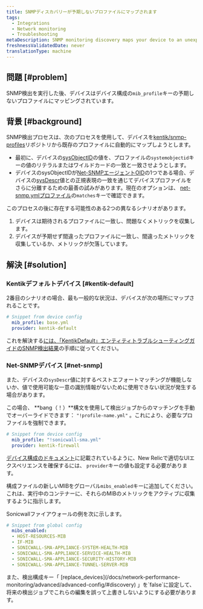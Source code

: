```yaml
---
title: SNMPディスカバリーが予期しないプロファイルにマップされます
tags:
  - Integrations
  - Network monitoring
  - Troubleshooting
metaDescription: SNMP monitoring discovery maps your device to an unexpected profile.
freshnessValidatedDate: never
translationType: machine
---
```


## 問題 [#problem]

SNMP検出を実行した後、デバイスはデバイス構成の`mib_profile`キーの予期しないプロファイルにマッピングされています。

## 背景 [#background]

SNMP検出プロセスは、次のプロセスを使用して、デバイスを[kentik/snmp-profiles](https://github.com/kentik/snmp-profiles)リポジトリから既存のプロファイルに自動的にマップしようとします。

* 最初に、デバイスの[sysObjectID](http://oid-info.com/get/1.3.6.1.2.1.1.2)の値を、プロファイルの`systemobjectid`キーの値のリテラルまたはワイルドカードの一致と一致させようとします。
* デバイスのsysObjectIDが[Net-SNMPエージェントOID](http://oid-info.com/get/1.3.6.1.4.1.8072.3.2)の1つである場合、デバイスの[sysDescr](http://oid-info.com/get/1.3.6.1.2.1.1.1)値との正規表現の一致を通じてデバイスプロファイルをさらに分離するための最善の試みがあります。現在のオプションは、 [net-snmp.ymlプロファイル](https://github.com/kentik/snmp-profiles/blob/main/profiles/kentik_snmp/_general/net-snmp.yml)の`matches`キーで確認できます。

このプロセスの後に存在する可能性のある2つの異なるシナリオがあります。

1. デバイスは期待されるプロファイルに一致し、問題なくメトリックを収集します。
2. デバイスが予期せず間違ったプロファイルに一致し、間違ったメトリックを収集しているか、メトリックが欠落しています。

## 解決 [#solution]

### Kentikデフォルトデバイス [#kentik-default]

2番目のシナリオの場合、最も一般的な状況は、デバイスが次の場所にマップされることです。

```yaml
# Snippet from device config
  mib_profile: base.yml
  provider: kentik-default
```

これを解決する[には、「KentikDefault」エンティティトラブルシューティングガイドのSNMP検出結果](/docs/network-performance-monitoring/troubleshooting/snmp-discovery-kentik-default)の手順に従ってください。

### Net-SNMPデバイス [#net-snmp]

また、デバイスの`sysDescr`値に対するベストエフォートマッチングが機能しないか、値で使用可能な一意の識別情報がないために使用できない状況が発生する場合があります。

この場合、 **bang（！）**構文を使用して検出ジョブからのマッチングを手動でオーバーライドできます： `"!profile-name.yml"` 。これにより、必要なプロファイルを強制できます。

```yaml
# Snippet from device config
  mib_profile: "!sonicwall-sma.yml"
  provider: kentik-firewall
```

[デバイス構成のドキュメント](/docs/network-performance-monitoring/advanced/advanced-config/#devices)に記載されているように、New Relicで適切なUIエクスペリエンスを確保するには、 `provider`キーの値も設定する必要があります。

構成ファイルの新しいMIBをグローバル`mibs_enabled`キーに追加してください。これは、実行中のコンテナーに、それらのMIBのメトリックをアクティブに収集するように指示します。

Sonicwallファイアウォールの例を次に示します。

```yaml
# Snippet from global config
  mibs_enabled:
  - HOST-RESOURCES-MIB
  - IF-MIB
  - SONICWALL-SMA-APPLIANCE-SYSTEM-HEALTH-MIB
  - SONICWALL-SMA-APPLIANCE-SERVICE-HEALTH-MIB
  - SONICWALL-SMA-APPLIANCE-SECURITY-HISTORY-MIB
  - SONICWALL-SMA-APPLIANCE-TUNNEL-SERVER-MIB
```

<Callout variant="tip">
  また、検出構成キー「 [replace_devices](/docs/network-performance-monitoring/advanced/advanced-config/#discovery) 」を`false`に設定して、将来の検出ジョブでこれらの編集を誤って上書きしないようにする必要があります。
</Callout>